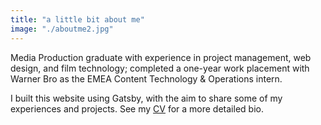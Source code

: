 ```yaml
---
title: "a little bit about me"
image: "./aboutme2.jpg"
---
```


Media Production graduate with experience in project management, web design, and film technology; completed a one-year work placement with Warner Bro as the EMEA Content Technology & Operations intern. 

I built this website using Gatsby, with the aim to share some of my experiences and projects. See my <a href="https://drive.google.com/file/d/1XTjh5ZMplgwwHYLGds88X88uutR3ILkJ/view?usp=sharing" target="_blank" rel="nofollow noopener noreferrer" aria-label="External Link"><Underlining color={Theme.colors.tertiary} hoverColor={Theme.colors.secondary}>CV</Underlining></a> for a more detailed bio.